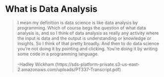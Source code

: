 # What is Data Analysis

> I mean my definition is data science is like data
analysis by programming. Which of course begs the
question of what data analysis is, and so I think of
data analysis as really any activity where the input is
data and the output is understanding or knowledge or
insights. So I think of that pretty broadly. And then to
do data science you're not doing it by pointing and
clicking. You're doing it by writing some code in a
programming language. <br><br> -Hadley Wickham (https://sds-platform-private.s3-us-east-2.amazonaws.com/uploads/PT337-Transcript.pdf)